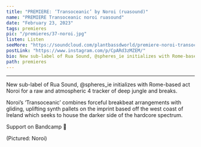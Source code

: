 ---
title: "PREMIERE: ‘Transoceanic’ by Noroi (ruasound)"
name: "PREMIERE Transoceanic noroi ruasound"
date: "February 23, 2023"
tags: premieres
pic: "/premieres/37-noroi.jpg"
listen: Listen
seeMore: "https://soundcloud.com/plantbassdworld/premiere-noroi-transoceanic"
postLink: "https://www.instagram.com/p/CpARd3zMZEM/"
bio: New sub-label of Rua Sound, @spheres_ie initializes with Rome-based act Noroi for a raw and atmospheric 4 tracker of deep jungle and breaks.
path: premieres
---

<SoundCloud
  url="https://soundcloud.com/plantbassdworld/premiere-noroi-transoceanic"
  name="PREMIERE: Noroi - Transoceanic"
/>

<hr />

New sub-label of Rua Sound, @spheres_ie initializes with Rome-based act Noroi for a raw and atmospheric 4 tracker of deep jungle and breaks.

Noroi’s ‘Transoceanic’ combines forceful breakbeat arrangements with gliding, uplifting synth pallets on the imprint based off the west coast of Ireland which seeks to house the darker side of the hardcore spectrum.

Support <HoverLink url="ruasound.bandcamp.com/album/adrastea" name="Noroi and Rua Sound" external /> on Bandcamp 🌱

<Picture src="/premieres/37-selfie.jpg" alt="Noroi" size={1200} />
<p className="smallText">(Pictured: Noroi)</p>
